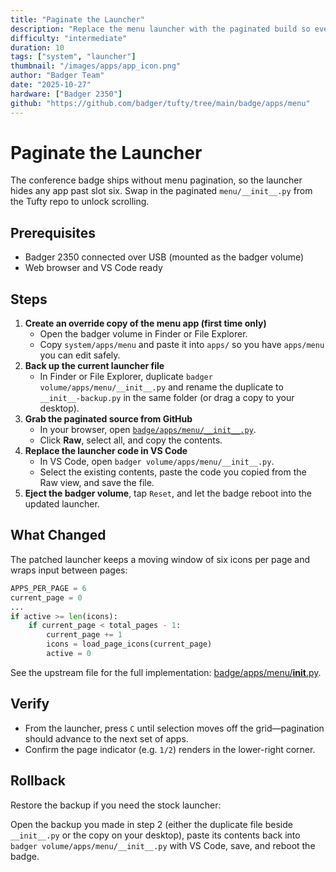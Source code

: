```yaml
---
title: "Paginate the Launcher"
description: "Replace the menu launcher with the paginated build so every installed app is reachable."
difficulty: "intermediate"
duration: 10
tags: ["system", "launcher"]
thumbnail: "/images/apps/app_icon.png"
author: "Badger Team"
date: "2025-10-27"
hardware: ["Badger 2350"]
github: "https://github.com/badger/tufty/tree/main/badge/apps/menu"
---
```


# Paginate the Launcher

The conference badge ships without menu pagination, so the launcher hides any app past slot six. Swap in the paginated `menu/__init__.py` from the Tufty repo to unlock scrolling.

## Prerequisites

- Badger 2350 connected over USB (mounted as the badger volume)
- Web browser and VS Code ready

## Steps

1. **Create an override copy of the menu app (first time only)**
   - Open the badger volume in Finder or File Explorer.
   - Copy `system/apps/menu` and paste it into `apps/` so you have `apps/menu` you can edit safely.
2. **Back up the current launcher file**
   - In Finder or File Explorer, duplicate `badger volume/apps/menu/__init__.py` and rename the duplicate to `__init__-backup.py` in the same folder (or drag a copy to your desktop).
3. **Grab the paginated source from GitHub**
   - In your browser, open [`badge/apps/menu/__init__.py`](https://github.com/badger/tufty/blob/main/badge/apps/menu/__init__.py).
   - Click **Raw**, select all, and copy the contents.
4. **Replace the launcher code in VS Code**
   - In VS Code, open `badger volume/apps/menu/__init__.py`.
   - Select the existing contents, paste the code you copied from the Raw view, and save the file.
5. **Eject the badger volume**, tap `Reset`, and let the badge reboot into the updated launcher.

## What Changed

The patched launcher keeps a moving window of six icons per page and wraps input between pages:

```python
APPS_PER_PAGE = 6
current_page = 0
...
if active >= len(icons):
    if current_page < total_pages - 1:
        current_page += 1
        icons = load_page_icons(current_page)
        active = 0
```

See the upstream file for the full implementation: [badge/apps/menu/__init__.py](https://github.com/badger/tufty/blob/main/badge/apps/menu/__init__.py#L31-L128).

## Verify

- From the launcher, press `C` until selection moves off the grid—pagination should advance to the next set of apps.
- Confirm the page indicator (e.g. `1/2`) renders in the lower-right corner.

## Rollback

Restore the backup if you need the stock launcher:

Open the backup you made in step 2 (either the duplicate file beside `__init__.py` or the copy on your desktop), paste its contents back into `badger volume/apps/menu/__init__.py` with VS Code, save, and reboot the badge.
